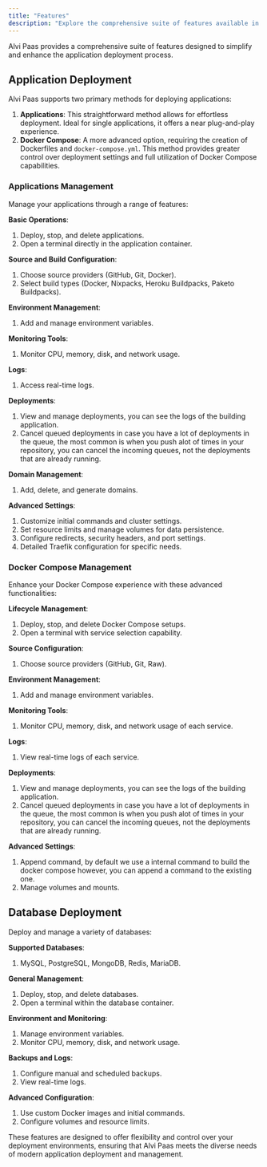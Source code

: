```yaml
---
title: "Features"
description: "Explore the comprehensive suite of features available in Alvi Paas for optimized application deployment and management."
---
```


Alvi Paas provides a comprehensive suite of features designed to simplify and enhance the application deployment process.

## Application Deployment

Alvi Paas supports two primary methods for deploying applications:

1. **Applications**: This straightforward method allows for effortless deployment. Ideal for single applications, it offers a near plug-and-play experience.
2. **Docker Compose**: A more advanced option, requiring the creation of Dockerfiles and `docker-compose.yml`. This method provides greater control over deployment settings and full utilization of Docker Compose capabilities.

### Applications Management

Manage your applications through a range of features:

**Basic Operations**:

1. Deploy, stop, and delete applications.
2. Open a terminal directly in the application container.

**Source and Build Configuration**:

1. Choose source providers (GitHub, Git, Docker).
2. Select build types (Docker, Nixpacks, Heroku Buildpacks, Paketo Buildpacks).

**Environment Management**:

1. Add and manage environment variables.

**Monitoring Tools**:

1. Monitor CPU, memory, disk, and network usage.

**Logs**:

1. Access real-time logs.

**Deployments**:

1. View and manage deployments, you can see the logs of the building application.
2. Cancel queued deployments in case you have a lot of deployments in the queue, the most common is when you push alot of times in your repository, you can cancel the incoming queues, not the deployments that are already running.

**Domain Management**:

1. Add, delete, and generate domains.

**Advanced Settings**:

1. Customize initial commands and cluster settings.
2. Set resource limits and manage volumes for data persistence.
3. Configure redirects, security headers, and port settings.
4. Detailed Traefik configuration for specific needs.

### Docker Compose Management

Enhance your Docker Compose experience with these advanced functionalities:

**Lifecycle Management**:

1. Deploy, stop, and delete Docker Compose setups.
2. Open a terminal with service selection capability.

**Source Configuration**:

1. Choose source providers (GitHub, Git, Raw).

**Environment Management**:

1. Add and manage environment variables.

**Monitoring Tools**:

1. Monitor CPU, memory, disk, and network usage of each service.

**Logs**:

1. View real-time logs of each service.

**Deployments**:

1. View and manage deployments, you can see the logs of the building application.
2. Cancel queued deployments in case you have a lot of deployments in the queue, the most common is when you push alot of times in your repository, you can cancel the incoming queues, not the deployments that are already running.

**Advanced Settings**:

1. Append command, by default we use a internal command to build the docker compose however, you can append a command to the existing one.
2. Manage volumes and mounts.

## Database Deployment

Deploy and manage a variety of databases:

**Supported Databases**:

1. MySQL, PostgreSQL, MongoDB, Redis, MariaDB.

**General Management**:

1. Deploy, stop, and delete databases.
2. Open a terminal within the database container.

**Environment and Monitoring**:

1. Manage environment variables.
2. Monitor CPU, memory, disk, and network usage.

**Backups and Logs**:

1. Configure manual and scheduled backups.
2. View real-time logs.

**Advanced Configuration**:

1. Use custom Docker images and initial commands.
2. Configure volumes and resource limits.

These features are designed to offer flexibility and control over your deployment environments, ensuring that Alvi Paas meets the diverse needs of modern application deployment and management.
